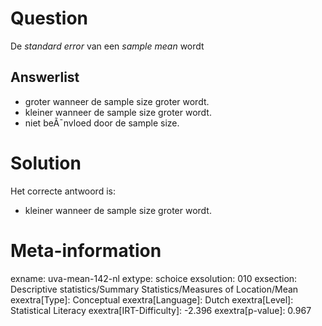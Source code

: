 Question
========

De *standard error* van een *sample mean* wordt

Answerlist
----------

* groter wanneer de sample size groter wordt.
* kleiner wanneer de sample size groter wordt.
* niet beÃ¯nvloed door de sample size.

Solution
========

Het correcte antwoord is: 

* kleiner wanneer de sample size groter wordt.

Meta-information
================
exname: uva-mean-142-nl
extype: schoice
exsolution: 010
exsection: Descriptive statistics/Summary Statistics/Measures of Location/Mean
exextra[Type]: Conceptual
exextra[Language]: Dutch
exextra[Level]: Statistical Literacy
exextra[IRT-Difficulty]: -2.396
exextra[p-value]: 0.967
